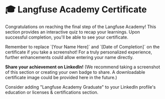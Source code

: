 
# 🎓 Langfuse Academy Certificate

Congratulations on reaching the final step of the Langfuse Academy! This section provides an interactive quiz to recap your learnings. Upon successful completion, you'll be able to see your certificate.

<InteractiveQuiz />

<Callout type="info" marginTop="2rem">
  Remember to replace `[Your Name Here]` and `[Date of Completion]` on the certificate if you take a screenshot!
  For a truly personalized experience, further enhancements could allow entering your name directly.
</Callout>

**Share your achievement on LinkedIn!**
(We recommend taking a screenshot of this section or creating your own badge to share. A downloadable certificate image could be provided here in the future.)

<Callout type="tip">
  Consider adding "Langfuse Academy Graduate" to your LinkedIn profile's education or licenses & certifications section.
</Callout> 
